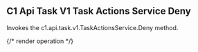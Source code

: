 ## C1 Api Task V1 Task Actions Service Deny

Invokes the c1.api.task.v1.TaskActionsService.Deny method.

{/* render operation */}
